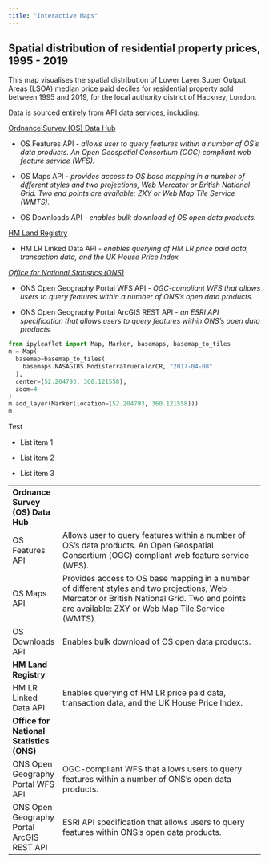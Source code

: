 ```yaml
---
title: "Interactive Maps"
---
```


## Spatial distribution of residential property prices, 1995 - 2019

This map visualises the spatial distribution of Lower Layer Super Output Areas (LSOA) median price paid deciles for residential property sold between 1995 and 2019, for the local authority district of Hackney, London.

Data is sourced entirely from API data services, including:

[Ordnance Survey (OS) Data Hub](https://osdatahub.os.uk/)

-   OS Features API - *allows user to query features within a number of OS's data products. An Open Geospatial Consortium (OGC) compliant web feature service (WFS).*

-   OS Maps API - *provides access to OS base mapping in a number of different styles and two projections, Web Mercator or British National Grid. Two end points are available: ZXY or Web Map Tile Service (WMTS).*

-   OS Downloads API - *enables bulk download of OS open data products.*

[HM Land Registry](https://landregistry.data.gov.uk/app/root/doc/ppd)

-   HM LR Linked Data API - *enables querying of HM LR price paid data, transaction data, and the UK House Price Index.*

[*Office for National Statistics (ONS)*](https://geoportal.statistics.gov.uk/)

-   ONS Open Geography Portal WFS API - *OGC-compliant WFS that allows users to query features within a number of ONS's open data products.*

-   ONS Open Geography Portal ArcGIS REST API - *an ESRI API specification that allows users to query features within ONS's open data products.*

```python
from ipyleaflet import Map, Marker, basemaps, basemap_to_tiles
m = Map(
  basemap=basemap_to_tiles(
    basemaps.NASAGIBS.ModisTerraTrueColorCR, "2017-04-08"
  ),
  center=(52.204793, 360.121558),
  zoom=4
)
m.add_layer(Marker(location=(52.204793, 360.121558)))
m
```

Test

-   List item 1

-   List item 2

-   List item 3

|                                           |                                                                                                                                                                                                  |
|-------------------------------------------|--------------------------------------------------------------------------------------------------------------------------------------------------------------------------------------------------|
| **Ordnance Survey (OS) Data Hub**         |                                                                                                                                                                                                  |
| OS Features API                           | Allows user to query features within a number of OS's data products. An Open Geospatial Consortium (OGC) compliant web feature service (WFS).                                                    |
| OS Maps API                               | Provides access to OS base mapping in a number of different styles and two projections, Web Mercator or British National Grid. Two end points are available: ZXY or Web Map Tile Service (WMTS). |
| OS Downloads API                          | Enables bulk download of OS open data products.                                                                                                                                                  |
| **HM Land Registry**                      |                                                                                                                                                                                                  |
| HM LR Linked Data API                     | Enables querying of HM LR price paid data, transaction data, and the UK House Price Index.                                                                                                       |
| **Office for National Statistics (ONS)**  |                                                                                                                                                                                                  |
| ONS Open Geography Portal WFS API         | OGC-compliant WFS that allows users to query features within a number of ONS's open data products.                                                                                               |
| ONS Open Geography Portal ArcGIS REST API | ESRI API specification that allows users to query features within ONS's open data products.                                                                                                      |
